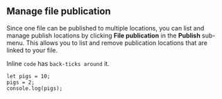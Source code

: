 ## Manage file publication

Since one file can be published to multiple locations, you can list and manage publish locations by clicking **File publication** in the **Publish** sub-menu. This allows you to list and remove publication locations that are linked to your file.

Inline `code` has `back-ticks around` it.   
   
```   
let pigs = 10;    
pigs = 2;    
console.log(pigs);     
```
